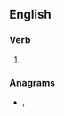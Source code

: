 ==English==

===Verb===
{{head|en|verb}}

# {{obsolete spelling of|serve|lang=en}}

===Anagrams===
* {{l|en|re-use}}, {{l|en|reuse}}